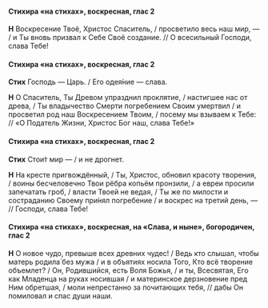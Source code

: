 #### Стихира «на стихах», воскресная, глас 2

**Н** Воскресение Твоё, Христос Спаситель, / просветило весь наш мир, — / и Ты вновь призвал к Себе Своё создание. // О всесильный Господи, слава Тебе!

#### Стихира «на стихах», воскресная, глас 2

**Стих** Господь — Царь. / Его одея́ние — слава.

**Н** О Спаситель, Ты Древом упразднил проклятие, / настигшее нас от древа, / Ты  владычество Смерти погребением Своим умертвил / и просветил род наш Воскресением Твоим, / посему мы взываем к Тебе: // «О Податель Жизни, Христос Бог наш, слава Тебе!»

#### Стихира «на стихах», воскресная, глас 2

**Стих** Стои́т мир — / и не дрогнет.

**Н** На кресте пригвождённый, / Ты, Христос, обновил красоту творения, / воины бесчеловечно Твои рёбра копьём пронзили, / а евреи просили запечатать гроб, / власти Твоей не ведая, / Ты же по милости и состраданию Своему при́нял погребение / и воскрес на третий день, — // Господи, слава Тебе!

#### Стихира «на стихах», воскресная, на «Слава, и ныне», богородичен, глас 2

**Н** О новое чудо, превыше всех древних чудес! / Ведь кто слышал, чтобы матерь родила́ без мужа / и в объятиях носила Того, Кто всё творение объемлет? / Он, Родившийся, есть Воля Божья, / и ты, Всесвятая, Его как Младенца на руках носившая / и материнское дерзновение пред Ним обретшая, / моли непрестанно за почитающих тебя, // дабы Он помиловал и спас души наши.
